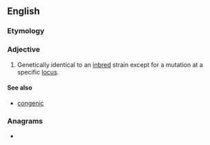 ==English==

===Etymology===
{{prefix|en|co|isogenic}}

===Adjective===
{{en-adj|-}}

# {{lb|en|genetics}} Genetically identical to an [[inbred]] strain except for a mutation at a specific [[locus]].

====See also====
* [[congenic]]

===Anagrams===
* {{anagrams|en|a=ccegiinoos|sociogenic}}